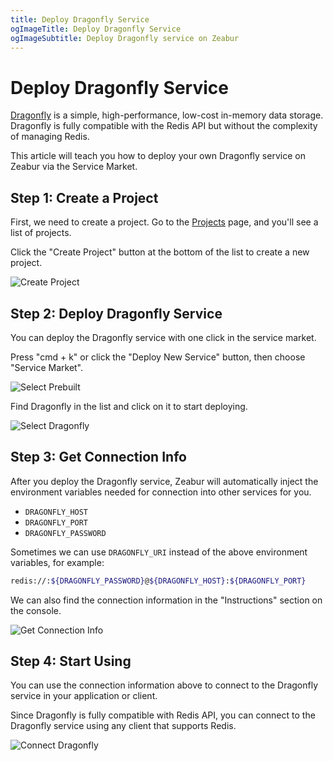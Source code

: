```yaml
---
title: Deploy Dragonfly Service
ogImageTitle: Deploy Dragonfly Service
ogImageSubtitle: Deploy Dragonfly service on Zeabur
---
```


# Deploy Dragonfly Service

[Dragonfly](https://www.dragonflydb.io/) is a simple, high-performance, low-cost in-memory data storage. Dragonfly is fully compatible with the Redis API but without the complexity of managing Redis.

This article will teach you how to deploy your own Dragonfly service on Zeabur via the Service Market.

## Step 1: Create a Project

First, we need to create a project. Go to the [Projects](https://dash.zeabur.com/projects) page, and you'll see a list of projects.

Click the "Create Project" button at the bottom of the list to create a new project.

![Create Project](/deploy/common/create-project.en-US.png)

## Step 2: Deploy Dragonfly Service

You can deploy the Dragonfly service with one click in the service market.

Press "cmd + k" or click the "Deploy New Service" button, then choose "Service Market".

![Select Prebuilt](/deploy/common/select-prebuilt-service.en-US.png)

Find Dragonfly in the list and click on it to start deploying.

![Select Dragonfly](/databases/dragonfly/deploy-dragonfly.en-US.png)

## Step 3: Get Connection Info

After you deploy the Dragonfly service, Zeabur will automatically inject the environment variables needed for connection into other services for you.

- `DRAGONFLY_HOST`
- `DRAGONFLY_PORT`
- `DRAGONFLY_PASSWORD`

Sometimes we can use `DRAGONFLY_URI` instead of the above environment variables, for example:

```bash
redis://:${DRAGONFLY_PASSWORD}@${DRAGONFLY_HOST}:${DRAGONFLY_PORT}
```

We can also find the connection information in the "Instructions" section on the console.

![Get Connection Info](/databases/dragonfly/connection-dragonfly.en-US.png)

## Step 4: Start Using

You can use the connection information above to connect to the Dragonfly service in your application or client.

Since Dragonfly is fully compatible with Redis API, you can connect to the Dragonfly service using any client that supports Redis.

![Connect Dragonfly](/databases/dragonfly/client-dragonfly.en-US.png)